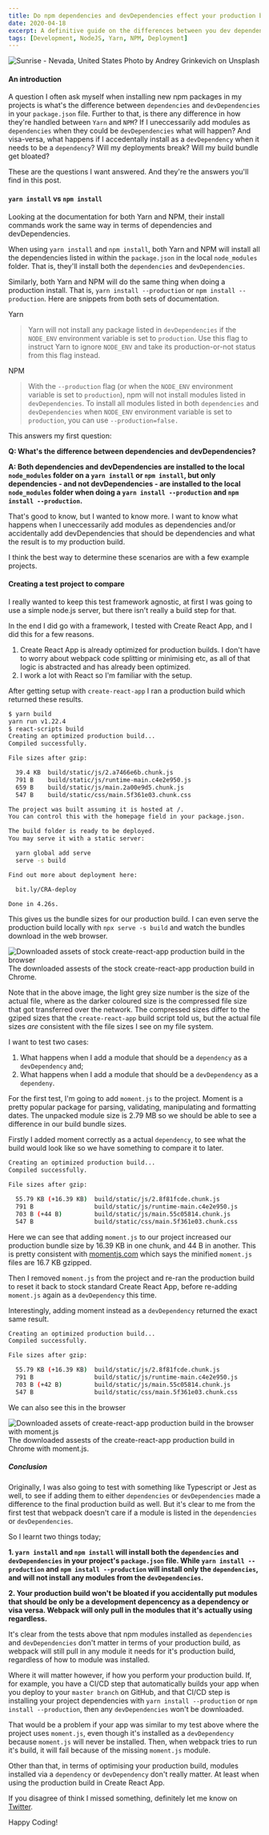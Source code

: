 ```yaml
---
title: Do npm dependencies and devDependencies effect your production build?
date: 2020-04-18
excerpt: A definitive guide on the differences between you dev dependencies and regular dependencies in your package.json file and how they effect your production build.
tags: [Development, NodeJS, Yarn, NPM, Deployment]
---
```


![Sunrise - Nevada, United States](./andrey-grinkevich-0x6RTts1jRU-unsplash.jpg)
Photo by Andrey Grinkevich on Unsplash

#### An introduction

A question I often ask myself when installing new npm packages in my projects is
what's the difference between `dependencies` and `devDependencies` in your
`package.json` file. Further to that, is there any difference in how they're
handled between `Yarn` and `NPM`? If I uneccessarily add modules as `dependencies`
when they could be `devDependencies` what will happen? And visa-versa, what
happens if I accedentally install as a `devDependency` when it needs to be a
`dependency`?  Will my deployments break? Will my build bundle get bloated?

These are the questions I want answered. And they're the answers you'll find in
this post.

#### `yarn install` vs `npm install`

Looking at the documentation for both Yarn and NPM, their install commands work
the same way in terms of dependencies and devDependencies.

When using `yarn install` and `npm install`, both Yarn and NPM will install all
the dependencies listed in within the `package.json` in the local `node_modules`
folder. That is, they'll install both the `dependencies` and `devDependencies`.

Similarly, both Yarn and NPM will do the same thing when doing a production
install.  That is, `yarn install --production` or `npm install --production`.
Here are snippets from both sets of documentation.

Yarn
> Yarn will not install any package listed in `devDependencies` if the
> `NODE_ENV` environment variable is set to `production`. Use this flag to
> instruct Yarn to ignore `NODE_ENV` and take its production-or-not status from
> this flag instead.

NPM
> With the `--production` flag (or when the `NODE_ENV` environment variable is
> set to `production`), npm will not install modules listed in
> `devDependencies`. To install all modules listed in both `dependencies` and
> `devDependencies` when `NODE_ENV` environment variable is set to `production`,
> you can use `--production=false.`

This answers my first question:

**Q: What's the difference between dependencies and devDependencies?**

**A: Both dependencies and devDependencies are installed to the local `node_modules`
folder on a `yarn install` or `npm install`, but only dependencies - and not
devDependencies - are installed to the local `node_modules` folder when doing a
`yarn install --production` and `npm install --production`.**

That's good to know, but I wanted to know more. I want to know what happens
when I uneccessarily add modules as dependencies and/or accidentally add
devDependencies that should be dependencies and what the result is to my
production build.

I think the best way to determine these scenarios are with a few example projects.

#### Creating a test project to compare

I really wanted to keep this test framework agnostic, at first I was going to
use a simple node.js server, but there isn't really a build step for that.

In the end I did go with a framework, I tested with Create React App, and I did
this for a few reasons.

1. Create React App is already optimized for production builds. I don't have to
	 worry about webpack code splitting or minimising etc, as all of that logic is
abstracted and has already been optimized.
2. I work a lot with React so I'm familiar with the setup.

After getting setup with `create-react-app` I ran a production build which
returned these results.

```bash
$ yarn build
yarn run v1.22.4
$ react-scripts build
Creating an optimized production build...
Compiled successfully.

File sizes after gzip:

  39.4 KB  build/static/js/2.a7466e6b.chunk.js
  791 B    build/static/js/runtime-main.c4e2e950.js
  659 B    build/static/js/main.2a00e9d5.chunk.js
  547 B    build/static/css/main.5f361e03.chunk.css

The project was built assuming it is hosted at /.
You can control this with the homepage field in your package.json.

The build folder is ready to be deployed.
You may serve it with a static server:

  yarn global add serve
  serve -s build

Find out more about deployment here:

  bit.ly/CRA-deploy

Done in 4.26s.
```

This gives us the bundle sizes for our production build. I can even serve the
production build locally with `npx serve -s build` and watch the bundles download in the web browser.

![Downloaded assets of stock create-react-app production build in the browser](./stock-react-app-production-build.png)
The downloaded assests of the stock create-react-app production build in Chrome.

Note that in the above image, the light grey size number is the size of the
actual file, where as the darker coloured size is the compressed file size that
got transferred over the network. The compressed sizes differ to the gziped
sizes that the `create-react-app` build script told us, but the actual file
sizes _are_ consistent with the file sizes I see on my file system.

I want to test two cases:
1. What happens when I add a module that should be a `dependency` as
a `devDependency` and;
2. What happens when I add a module that should be a `devDependency` as a `dependeny`.

For the first test, I'm going to add `moment.js` to the project. Moment is a
pretty popular package for parsing, validating, manipulating and formatting
dates. The unpacked module size is 2.79 MB so we should be able to see a
difference in our build bundle sizes.

Firstly I added moment correctly as a actual `dependency`, to see what the build
would look like so we have something to compare it to later.

```bash
Creating an optimized production build...
Compiled successfully.

File sizes after gzip:

  55.79 KB (+16.39 KB)  build/static/js/2.8f81fcde.chunk.js
  791 B                 build/static/js/runtime-main.c4e2e950.js
  703 B (+44 B)         build/static/js/main.55c05814.chunk.js
  547 B                 build/static/css/main.5f361e03.chunk.css
```

Here we can see that adding `moment.js` to our project increased our production
bundle size by 16.39 KB in one chunk, and 44 B in another. This is pretty
consistent with [momentjs.com](https://momentjs.com/) which says the minified
`moment.js` files are 16.7 KB gzipped.

Then I removed `moment.js` from the project and re-ran the production build to reset
it back to stock standard Create React App, before re-adding `moment.js` again as a
`devDependency` this time.

Interestingly, adding moment instead as a `devDependency` returned the exact same result.

```bash
Creating an optimized production build...
Compiled successfully.

File sizes after gzip:

  55.79 KB (+16.39 KB)  build/static/js/2.8f81fcde.chunk.js
  791 B                 build/static/js/runtime-main.c4e2e950.js
  703 B (+42 B)         build/static/js/main.55c05814.chunk.js
  547 B                 build/static/css/main.5f361e03.chunk.css
```

We can also see this in the browser

![Downloaded assets of create-react-app production build in the browser with
moment.js](./react-app-production-build-with-moment-js.png)
The downloaded assests of the create-react-app production build in Chrome with
moment.js.

##### Conclusion

Originally, I was also going to test with something like Typescript or Jest as
well, to see if adding them to either `dependencies` or `devDependencies` made a
difference to the final production build as well. But it's clear to me from the
first test that webpack doesn't care if a module is listed in the `dependencies`
or `devDependencies`.

So I learnt two things today;

**1. `yarn install` and `npm install` will install both the `dependencies` and
`devDependencies` in your project's `package.json` file. While `yarn install
--production` and `npm install --production` will install only the
`dependencies`, and will not install any modules from the `devDependencies`.**

**2. Your production build won't be bloated if you accidentally put modules that
should be only be a development depencency as a dependency or visa versa.
Webpack will only pull in the modules that it's actually using regardless.**

It's clear from the tests above that npm modules installed as `dependencies` and
`devDependencies` don't matter in terms of your production build, as webpack
will still pull in any module it needs for it's production build, regardless of
how to module was installed.

Where it will matter however, if how you perform your production build. If, for
example, you have a CI/CD step that automatically builds your app when you
deploy to your `master branch` on GitHub, and that CI/CD step is installing your
project dependencies with `yarn install --production` or `npm install
--production`, then any `devDependencies` won't be downloaded.

That would be a problem if your app was similar to my test above where the
project uses `moment.js`, even though it's installed as a `devDependency`
because `moment.js` will never be installed. Then, when webpack tries to run
it's build, it will fail because of the missing `moment.js` module.

Other than that, in terms of optimising your production build, modules installed
via a `dependency` or `devDependency` don't really matter. At least when using
the production build in Create React App.

If you disagree of think I missed something, definitely let me know on
[Twitter](https://twitter.com/Burfield12).

Happy Coding!
